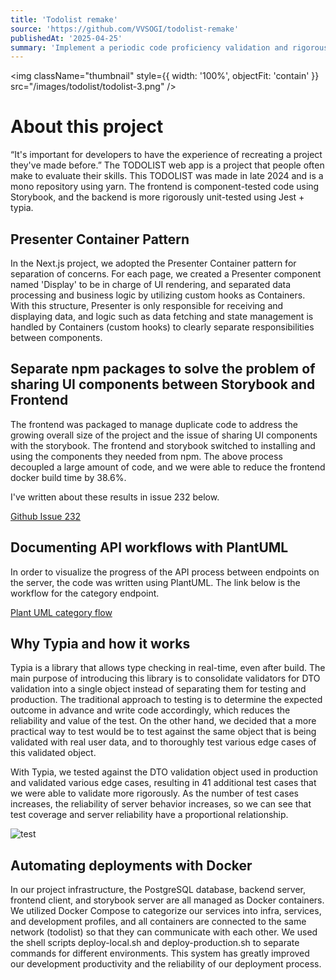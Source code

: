 ```yaml
---
title: 'Todolist remake'
source: 'https://github.com/VVSOGI/todolist-remake'
publishedAt: '2025-04-25'
summary: 'Implement a periodic code proficiency validation and rigorous testing environment'
---
```


<img className="thumbnail" style={{ width: '100%', objectFit: 'contain' }} src="/images/todolist/todolist-3.png" />

# About this project

“It's important for developers to have the experience of recreating a project they've made before.” The TODOLIST web app is a project that people often make to evaluate their skills. This TODOLIST was made in late 2024 and is a mono repository using yarn. The frontend is component-tested code using Storybook, and the backend is more rigorously unit-tested using Jest + typia.

## Presenter Container Pattern

In the Next.js project, we adopted the Presenter Container pattern for separation of concerns. For each page, we created a Presenter component named 'Display' to be in charge of UI rendering, and separated data processing and business logic by utilizing custom hooks as Containers. With this structure, Presenter is only responsible for receiving and displaying data, and logic such as data fetching and state management is handled by Containers (custom hooks) to clearly separate responsibilities between components.
&nbsp;

## Separate npm packages to solve the problem of sharing UI components between Storybook and Frontend

The frontend was packaged to manage duplicate code to address the growing overall size of the project and the issue of sharing UI components with the storybook. The frontend and storybook switched to installing and using the components they needed from npm. The above process decoupled a large amount of code, and we were able to reduce the frontend docker build time by 38.6%.

I've written about these results in issue 232 below.

[Github Issue 232](https://github.com/VVSOGI/todolist-remake/issues/232)
&nbsp;

## Documenting API workflows with PlantUML

In order to visualize the progress of the API process between endpoints on the server, the code was written using PlantUML. The link below is the workflow for the category endpoint.

[Plant UML category flow](https://github.com/VVSOGI/todolist-remake/blob/main/packages/server/docs/category/category.md)
&nbsp;

## Why Typia and how it works

Typia is a library that allows type checking in real-time, even after build. The main purpose of introducing this library is to consolidate validators for DTO validation into a single object instead of separating them for testing and production. The traditional approach to testing is to determine the expected outcome in advance and write code accordingly, which reduces the reliability and value of the test. On the other hand, we decided that a more practical way to test would be to test against the same object that is being validated with real user data, and to thoroughly test various edge cases of this validated object.

With Typia, we tested against the DTO validation object used in production and validated various edge cases, resulting in 41 additional test cases that we were able to validate more rigorously. As the number of test cases increases, the reliability of server behavior increases, so we can see that test coverage and server reliability have a proportional relationship.

![test](/images/todolist/todolist-test.png)

## Automating deployments with Docker

In our project infrastructure, the PostgreSQL database, backend server, frontend client, and storybook server are all managed as Docker containers. We utilized Docker Compose to categorize our services into infra, services, and development profiles, and all containers are connected to the same network (todolist) so that they can communicate with each other. We used the shell scripts deploy-local.sh and deploy-production.sh to separate commands for different environments. This system has greatly improved our development productivity and the reliability of our deployment process.

